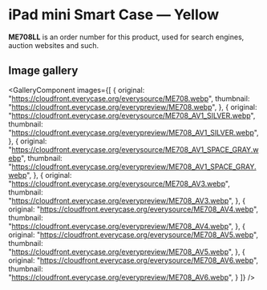 
# iPad mini Smart Case — Yellow

<Callout type='info' emoji='👉🏻'>**ME708LL** is an order number for this product, used for search engines, auction websites and such.</Callout>

## Image gallery

<GalleryComponent
    images={[
      {
        original: "https://cloudfront.everycase.org/everysource/ME708.webp",
        thumbnail: "https://cloudfront.everycase.org/everypreview/ME708.webp",
      },
      {
        original: "https://cloudfront.everycase.org/everysource/ME708_AV1_SILVER.webp",
        thumbnail: "https://cloudfront.everycase.org/everypreview/ME708_AV1_SILVER.webp",
      },
      {
        original: "https://cloudfront.everycase.org/everysource/ME708_AV1_SPACE_GRAY.webp",
        thumbnail: "https://cloudfront.everycase.org/everypreview/ME708_AV1_SPACE_GRAY.webp",
      },
      {
        original: "https://cloudfront.everycase.org/everysource/ME708_AV3.webp",
        thumbnail: "https://cloudfront.everycase.org/everypreview/ME708_AV3.webp",
      },
      {
        original: "https://cloudfront.everycase.org/everysource/ME708_AV4.webp",
        thumbnail: "https://cloudfront.everycase.org/everypreview/ME708_AV4.webp",
      },
      {
        original: "https://cloudfront.everycase.org/everysource/ME708_AV5.webp",
        thumbnail: "https://cloudfront.everycase.org/everypreview/ME708_AV5.webp",
      },
      {
        original: "https://cloudfront.everycase.org/everysource/ME708_AV6.webp",
        thumbnail: "https://cloudfront.everycase.org/everypreview/ME708_AV6.webp",
      }
    ]}
  />
